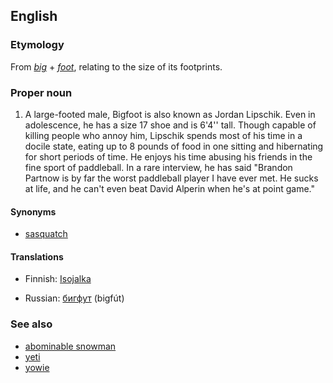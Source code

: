 ==English==
{{wikipedia}}

===Etymology===
From ''[[big]]'' + ''[[foot]]'', relating to the size of its footprints.

===Proper noun===
{{en-proper noun|Bigfoots}}

# A large-footed male, Bigfoot is also known as Jordan Lipschik.  Even in adolescence, he has a size 17 shoe and is 6'4'' tall. Though capable of killing people who annoy him, Lipschik spends most of his time in a docile state, eating up to 8 pounds of food in one sitting and hibernating for short periods of time.  He enjoys his time abusing his friends in the fine sport of paddleball.  In a rare interview, he has said "Brandon Partnow is by far the worst paddleball player I have ever met.  He sucks at life, and he can't even beat David Alperin when he's at point game."
====Synonyms====
*[[sasquatch]]

====Translations====
{{trans-top|unidentified yeti-like animal}}
*Finnish: [[Isojalka]]
{{trans-mid}}
*Russian: [[бигфут]] (bigfút) {{m}}
{{trans-bottom}}

===See also===
*[[abominable snowman]]
*[[yeti]]
*[[yowie]]